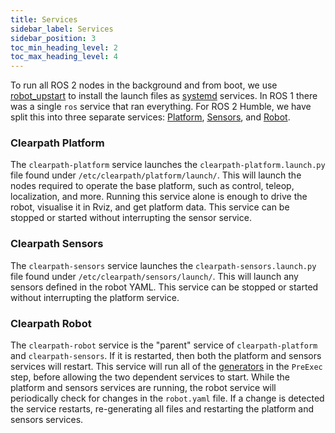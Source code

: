 ```yaml
---
title: Services
sidebar_label: Services
sidebar_position: 3
toc_min_heading_level: 2
toc_max_heading_level: 4
---
```


To run all ROS 2 nodes in the background and from boot, we use [robot_upstart](https://github.com/clearpathrobotics/robot_upstart/tree/foxy-devel) to install
the launch files as [systemd](https://manpages.ubuntu.com/manpages/jammy/en/man5/systemd.service.5.html) services. In ROS 1 there was a single `ros` service that
ran everything. For ROS 2 Humble, we have split this into three separate services:
[Platform](https://github.com/clearpathrobotics/clearpath_robot/blob/main/clearpath_robot/services/clearpath-platform.service),
[Sensors](https://github.com/clearpathrobotics/clearpath_robot/blob/main/clearpath_robot/services/clearpath-sensors.service), and
[Robot](https://github.com/clearpathrobotics/clearpath_robot/blob/main/clearpath_robot/services/clearpath-robot.service).

### Clearpath Platform

The `clearpath-platform` service launches the `clearpath-platform.launch.py` file found under `/etc/clearpath/platform/launch/`. This will launch the nodes
required to operate the base platform, such as control, teleop, localization, and more. Running this service alone is enough to drive the robot, visualise it
in Rviz, and get platform data. This service can be stopped or started without interrupting the sensor service.

### Clearpath Sensors

The `clearpath-sensors` service launches the `clearpath-sensors.launch.py` file found under `/etc/clearpath/sensors/launch/`. This will launch any
sensors defined in the robot YAML. This service can be stopped or started without interrupting the platform service.

### Clearpath Robot

The `clearpath-robot` service is the "parent" service of `clearpath-platform` and `clearpath-sensors`. If it is restarted, then both the platform and sensors services
will restart. This service will run all of the [generators](generators) in the `PreExec` step, before allowing the two dependent services to start. While
the platform and sensors services are running, the robot service will periodically check for changes in the `robot.yaml` file. If a change is detected
the service restarts, re-generating all files and restarting the platform and sensors services.
